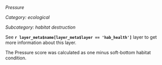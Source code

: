 *Pressure*

*Category: ecological*

*Subcategory: habitat destruction*

See **`r layer_meta$name[layer_meta$layer == 'hab_health']`** layer to get more information about this layer.

The Pressure score was calculated as one minus soft-bottom habitat condition.